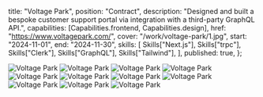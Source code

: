 
  title: "Voltage Park",
  position: "Contract",
  description:
    "Designed and built a bespoke customer support portal via integration with a third-party GraphQL API.",
  capabilities: [Capabilities.frontend, Capabilities.design],
  href: "https://www.voltagepark.com/",
  cover: "/work/voltage-park/1.jpg",
  start: "2024-11-01",
  end: "2024-11-30",
  skills: [
    Skills["Next.js"],
    Skills["trpc"],
    Skills["Clerk"],
    Skills["GraphQL"],
    Skills["Tailwind"],
  ],
  published: true,
};

![Voltage Park](/work/voltage-park/1.jpg "Voltage Park project")
![Voltage Park](/work/voltage-park/2.jpg "Voltage Park project")
![Voltage Park](/work/voltage-park/3.jpg "Voltage Park project")
![Voltage Park](/work/voltage-park/4.jpg "Voltage Park project")
![Voltage Park](/work/voltage-park/5.jpg "Voltage Park project")
![Voltage Park](/work/voltage-park/6.jpg "Voltage Park project")
![Voltage Park](/work/voltage-park/7.jpg "Voltage Park project")
![Voltage Park](/work/voltage-park/8.jpg "Voltage Park project")
![Voltage Park](/work/voltage-park/9.jpg "Voltage Park project")
![Voltage Park](/work/voltage-park/10.jpg "Voltage Park project")
![Voltage Park](/work/voltage-park/11.jpg "Voltage Park project")
